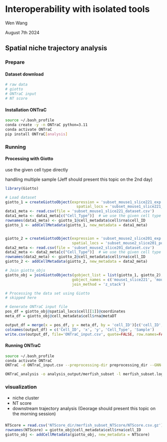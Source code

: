 # Interoperability with isolated tools

Wen Wang

August 7th 2024


## Spatial niche trajectory analysis

### Prepare

#### Dataset download
```bash
# raw data
# giotto
# ONTraC input
# NT score
```


#### Installation ONTraC
```bash
source ~/.bash_profile
conda create -y -n ONTraC python=3.11
conda activate ONTraC
pip install ONTraC[analysis]
```

### Running
#### Processing with Giotto
use the given cell type directly

handling multiple sample (Jeff should present this topic on the 2nd day)
```r
library(Giotto)

# Load dataset
giotto_1 = createGiottoObject(expression = 'subset_mouse1_slice221_exp.txt',
                                spatial_locs = 'subset_mouse1_slice221_pos.csv')
data1_meta <- read.csv(file = 'subset_mouse1_slice221_dataset.csv')
data1_meta <- data1_meta[c("Cell_Type")]  # we use the given cell type annotation here, you can make your own annotation in process steps
rownames(data1_meta) <- giotto_1@cell_metadata$cell$rna$cell_ID
giotto_1 <- addCellMetadata(giotto_1, new_metadata = data1_meta)


giotto_2 = createGiottoObject(expression = 'subset_mouse2_slice201_exp.txt',
                              spatial_locs = 'subset_mouse2_slice201_pos.csv')
data2_meta <- read.csv(file = 'subset_mouse2_slice201_dataset.csv')
data2_meta <- data2_meta[c("Cell_Type")]  # we use the given cell type annotation here, you can make your own annotation in process ste
rownames(data2_meta) <- giotto_2@cell_metadata$cell$rna$cell_ID
giotto_2 <- addCellMetadata(giotto_2, new_metadata = data2_meta)

# Join giotto_objs
giotto_obj = joinGiottoObjects(gobject_list = list(giotto_1, giotto_2),
                              gobject_names = c('mouse1_slice221', 'mouse2_slice201'),  # name for each samples
                              join_method = 'z_stack')

# Processing the data set using Giotto
# skipped here

# Generate ONTraC input file
pos_df = giotto_obj@spatial_locs$cell[[1]]@coordinates
meta_df = giotto_obj@cell_metadata$cell$rna@metaDT

output_df = merge(x = pos_df, y = meta_df, by = 'cell_ID')[c('cell_ID', 'sdimx', 'sdimy', 'Cell_Type', 'list_ID')]  # change the Cell_Type to your own cell type annotation
colnames(output_df) = c('Cell_ID', 'x', 'y', 'Cell_Type', 'Sample')
write.csv(output_df, file='ONTraC_input.csv', quote=FALSE, row.names=FALSE)
```



#### Running ONTraC
```bash
source ~/.bash_profile
conda activate ONTraC
ONTraC -d ONTraC_input.csv --preprocessing-dir preprocessing_dir --GNN-dir GNN_dir --NTScore-dir NTScore_dir --device cuda     --epochs 1000 -s 42 --patience 100 --min-delta 0.001 --min-epochs 50 --lr 0.03     --hidden-feats 4 -k 6 --modularity-loss-weight 0.3 --regularization-loss-weight 0.1     --purity-loss-weight 300 --beta 0.03 2>&1 | tee merfish_subset.log

ONTraC_analysis -o analysis_output/merfish_subset -l merfish_subset.log -d ONTraC_input.csv --preprocessing-dir preprocessing_dir --GNN-dir GNN_dir --NTScore-dir NTScore_dir -r -s
```

### visualization

- niche cluster
- NT score
- downstream trajectory analysis (Georage should present this topic on the morning session)

###
```r
NTScore = read.csv('NTScore_dir/merfish_subset_NTScore/NTScore.csv.gz')[c('Cell_NTScore')]
rownames(NTScore) = giotto_obj@cell_metadata$cell$rna$cell_ID
giotto_obj <- addCellMetadata(giotto_obj, new_metadata = NTScore)
```


